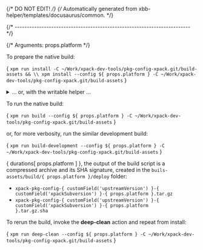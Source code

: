 {/* DO NOT EDIT! */}
{/* Automatically generated from xbb-helper/templates/docusaurus/common. */}



{/* ------------------------------------------------------------------------ */}

{/* Arguments: props.platform */}

To prepare the native build:

<CodeBlock language="sh"> {
`xpm run install -C ~/Work/xpack-dev-tools/pkg-config-xpack.git/build-assets && \\
xpm install --config ${ props.platform } -C ~/Work/xpack-dev-tools/pkg-config-xpack.git/build-assets`
} </CodeBlock>

<details>
<summary>... or, with the writable helper ...</summary>

<CodeBlock language="sh"> {
`xpm run install -C ~/Work/xpack-dev-tools/pkg-config-xpack.git/build-assets && \\
xpm run link-deps -C ~/Work/xpack-dev-tools/pkg-config-xpack.git/build-assets && \\
xpm install --config ${ props.platform } -C ~/Work/xpack-dev-tools/pkg-config-xpack.git/build-assets`
} </CodeBlock>

</details>

To run the native build:

<CodeBlock language="sh"> {
`xpm run build --config ${ props.platform } -C ~/Work/xpack-dev-tools/pkg-config-xpack.git/build-assets`
} </CodeBlock>

or, for more verbosity, run the similar development build:

<CodeBlock language="sh"> {
`xpm run build-development --config ${ props.platform } -C ~/Work/xpack-dev-tools/pkg-config-xpack.git/build-assets`
} </CodeBlock>

{ durations[ props.platform ] }, the output of the build script is a compressed
archive and its SHA signature, created in
the <code>buils-assets/build/{ props.platform }/deploy</code> folder:

* <code>xpack-pkg-config-{ customField('upstreamVersion') }-{ customField('xpackSubversion') }-{ props.platform }.tar.gz</code>
* <code>xpack-pkg-config-{ customField('upstreamVersion') }-{ customField('xpackSubversion') }-{ props.platform }.tar.gz.sha</code>

To rerun the build, invoke the **deep-clean** action and repeat from install:

<CodeBlock language="sh"> {
`xpm run deep-clean --config ${ props.platform } -C ~/Work/xpack-dev-tools/pkg-config-xpack.git/build-assets`
} </CodeBlock>
